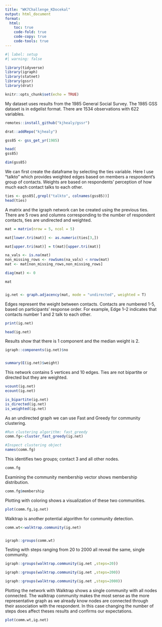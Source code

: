 ---
title: "WK7Challenge_KDocekal"
output: html_document
format:
  html:
    toc: true
    code-fold: true
    code-copy: true
    code-tools: true
---

```{r, message=FALSE}
#| label: setup
#| warning: false

library(tidyverse)
library(igraph)
library(statnet)
library(gssr)
library(drat)

knitr::opts_chunk$set(echo = TRUE)
```



My dataset uses results from the 1985 General Social Survey. The 1985 GSS dataset is in edgelist format. There are 1534 observations with 622 variables.

```{r}
remotes::install_github("kjhealy/gssr")

drat::addRepo("kjhealy")

gss85 <- gss_get_yr(1985)

head(
gss85)

dim(gss85)

```

We can first create the dataframe by selecting the ties variable. Here I use "talkto" which provides weighted edges based on members a respondent's group of contacts. Weights are based on respondents' perception of how much each contact talks to each other.

```{r}

ties <- gss85[,grepl("talkto", colnames(gss85))]
head(ties)

```

A matrix and the igraph network can be created using the previous ties. There are 5 rows and columns corresponding to the number of respondent contacts, ties are undirected and weighted.

```{r}
mat = matrix(nrow = 5, ncol = 5)

mat[lower.tri(mat)] <- as.numeric(ties[3,])

mat[upper.tri(mat)] = t(mat)[upper.tri(mat)]

na_vals <- is.na(mat)
non_missing_rows <- rowSums(na_vals) < nrow(mat)
mat <- mat[non_missing_rows,non_missing_rows]

diag(mat) <- 0

mat


ig.net <- graph.adjacency(mat, mode = "undirected", weighted = T)


```

Edges represent the weight between contacts. Contacts are numbered 1-5, based on participants' response order. For example, Edge 1--2 indicates that contacts number 1 and 2 talk to each other.

```{r}

print(ig.net)

head(ig.net)

```

Results show that there is 1 component and the median weight is 2.

```{r}

igraph::components(ig.net)$no


summary(E(ig.net)$weight)


```

This network contains 5 vertices and 10 edges. Ties are not bipartite or directed but they are weighted.

```{r}

vcount(ig.net)
ecount(ig.net)

is_bipartite(ig.net)
is_directed(ig.net)
is_weighted(ig.net)


```

As an undirected graph we can use Fast and Greedy for community clustering.

```{r}

#Run clustering algorithm: fast_greedy
comm.fg<-cluster_fast_greedy(ig.net)

#Inspect clustering object
names(comm.fg)

```

This identifies two groups; contact 3 and all other nodes.

```{r}
comm.fg
```

Examining the community membership vector shows membership distribution.

```{r}

comm.fg$membership

```

Plotting with coloring shows a visualization of these two communities.
```{r}

plot(comm.fg,ig.net)

```


Walktrap is another potential algorithm for community detection. 
```{r}

comm.wt<-walktrap.community(ig.net)


igraph::groups(comm.wt)


```


Testing with steps ranging from 20 to 2000 all reveal the same, single community. 
```{r}
igraph::groups(walktrap.community(ig.net ,steps=20))

igraph::groups(walktrap.community(ig.net ,steps=200))

igraph::groups(walktrap.community(ig.net ,steps=2000))

```

Plotting the network with Walktrap shows a single community with all nodes connected. The walktrap community makes the most sense as the more representative graph as we already know nodes are connected through their association with the respondent. In this case changing the number of steps does affect theses results and confirms our expectations. 

```{r}

plot(comm.wt,ig.net)

```



